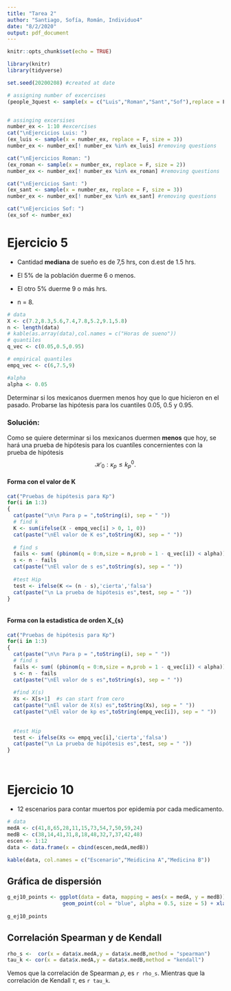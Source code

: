 ```yaml
---
title: "Tarea 2"
author: "Santiago, Sofía, Román, Individuo4"
date: "8/2/2020"
output: pdf_document
---
```


```r
knitr::opts_chunk$set(echo = TRUE)

library(knitr)
library(tidyverse)
```


```r
set.seed(20200208) #created at date

# assigning number of excercises 
(people_3quest <- sample(x = c("Luis","Roman","Sant","Sof"),replace = F, size = 2)) #people with 3 questions, by alphabetic order


# assinging excersises
number_ex <- 1:10 #excercises
cat("\nEjercicios Luis: ")
(ex_luis <- sample(x = number_ex, replace = F, size = 3))
number_ex <- number_ex[! number_ex %in% ex_luis] #removing questions 

cat("\nEjercicios Roman: ")
(ex_roman <- sample(x = number_ex, replace = F, size = 2))
number_ex <- number_ex[! number_ex %in% ex_roman] #removing questions 

cat("\nEjercicios Sant: ")
(ex_sant <- sample(x = number_ex, replace = F, size = 3))
number_ex <- number_ex[! number_ex %in% ex_sant] #removing questions 

cat("\nEjercicios Sof: ")
(ex_sof <- number_ex)
```




# Ejercicio 5

- Cantidad __mediana__ de sueño es de 7,5 hrs, con d.est de 1.5 hrs.

- El 5% de la población duerme 6 o menos.

- El otro 5% duerme  9 o más hrs.

- n = 8. 

```r
# data
X <- c(7.2,8.3,5.6,7.4,7.8,5.2,9.1,5.8)
n <- length(data)
# kable(as.array(data),col.names = c("Horas de sueno"))
# quantiles
q_vec <- c(0.05,0.5,0.95)

# empirical quantiles
empq_vec <- c(6,7.5,9)

#alpha
alpha <- 0.05

```


Determinar si los mexicanos duermen menos hoy que lo que hicieron en el pasado. Probarse las hipótesis para los cuantiles 0.05, 0.5 y 0.95.

### Solución:

Como se quiere determinar si los mexicanos duermen __menos__ que hoy, se hará una prueba de hipótesis para los cuantíles concernientes con la prueba de hipótesis 
$$\mathcal{H}_{0}: \kappa_{p} \le k_{p}^{0}. $$

#### Forma con el valor de K

```r

cat("Pruebas de hipótesis para Kp")
for(i in 1:3)
{
  cat(paste("\n\n Para p = ",toString(i), sep = " "))
  # find k
  K <- sum(ifelse(X - empq_vec[i] > 0, 1, 0))
  cat(paste("\nEl valor de K es",toString(K), sep = " "))
  
  # find s
  fails <- sum( (pbinom(q = 0:n,size = n,prob = 1 - q_vec[i]) < alpha)) #pbinom y de cumulative dist, number of fails
  s <- n - fails
  cat(paste("\nEl valor de s es",toString(s), sep = " "))
  
  #test Hip
  test <- ifelse(K <= (n - s),'cierta','falsa')
  cat(paste("\n La prueba de hipótesis es",test, sep = " "))
}



```

#### Forma con la estadistica de orden X_{s}

```r
cat("Pruebas de hipótesis para Kp")
for(i in 1:3)
{
  cat(paste("\n\n Para p = ",toString(i), sep = " "))
  # find s
  fails <- sum( (pbinom(q = 0:n,size = n,prob = 1 - q_vec[i]) < alpha)) #pbinom y de cumulative dist, number of fails
  s <- n - fails
  cat(paste("\nEl valor de s es",toString(s), sep = " "))
  
  #find X(s)
  Xs <- X[s+1]  #s can start from cero
  cat(paste("\nEl valor de X(s) es",toString(Xs), sep = " "))
  cat(paste("\nEl valor de kp es",toString(empq_vec[i]), sep = " "))
  
    
  #test Hip
  test <- ifelse(Xs <= empq_vec[i],'cierta','falsa')
  cat(paste("\n La prueba de hipótesis es",test, sep = " "))
}




```

# Ejercicio 10

- 12 escenarios para contar muertos por epidemia por cada medicamento.

```r
# data
medA <- c(41,8,65,28,11,15,73,54,7,50,59,24)
medB <- c(38,14,41,31,8,18,48,32,7,37,42,48)
escen <- 1:12
data <- data.frame(x = cbind(escen,medA,medB))

kable(data, col.names = c("Escenario","Meidicina A","Medicina B"))

```

## Gráfica de dispersión

```r

g_ej10_points <- ggplot(data = data, mapping = aes(x = medA, y = medB)) + 
                  geom_point(col = "blue", alpha = 0.5, size = 5) + xlab("Medicina A") + ylab("Medicina B") + ggtitle("Gráfica de dispersión")
                  
g_ej10_points
```

## Correlación Spearman y de Kendall

```r
rho_s <-  cor(x = data$x.medA,y = data$x.medB,method = "spearman")
tau_k <- cor(x = data$x.medA,y = data$x.medB,method = "kendall")
```

Vemos que la correlación de Spearman $\rho$, es `r rho_s`. Mientras que la correlación de Kendall $\tau$, es `r tau_k`.





